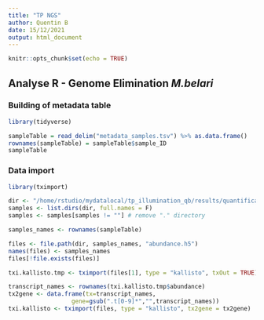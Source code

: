 ```yaml
---
title: "TP NGS"
author: Quentin B
date: 15/12/2021
output: html_document
---
```


```r
knitr::opts_chunk$set(echo = TRUE)
```

## Analyse R - Genome Elimination *M.belari*


### Building of metadata table

```r
library(tidyverse)

sampleTable = read_delim("metadata_samples.tsv") %>% as.data.frame()
rownames(sampleTable) = sampleTable$sample_ID
sampleTable

```


### Data import

```r

library(tximport)

dir <- "/home/rstudio/mydatalocal/tp_illumination_qb/results/quantification/"
samples <- list.dirs(dir, full.names = F) 
samples <- samples[samples != ""] # remove "." directory

samples_names <- rownames(sampleTable)

files <- file.path(dir, samples_names, "abundance.h5")
names(files) <- samples_names
files[!file.exists(files)]

txi.kallisto.tmp <- tximport(files[1], type = "kallisto", txOut = TRUE)

transcript_names <- rownames(txi.kallisto.tmp$abundance)
tx2gene <- data.frame(tx=transcript_names,
                  gene=gsub(".t[0-9]*","",transcript_names))
txi.kallisto <- tximport(files, type = "kallisto", tx2gene = tx2gene)

```


